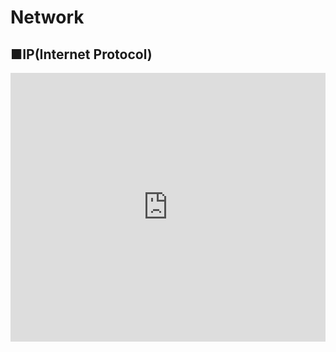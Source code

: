 
# Network

## ■IP(Internet Protocol)

<Bleed>
  <iframe
    width="100%"
    height="430"
    src="https://www.youtube.com/embed/_2U4AujFgzI&list=PLavQwENTsEBVSgV-wUNz3Fb6yZ0jX0wSi"
    frameborder="0"
    allow="accelerometer; autoplay; clipboard-write; encrypted-media; gyroscope; picture-in-picture"
    allowfullscreen
  />
</Bleed>

### IPとは？
```
IPとは、データの送受信について定めたルール。
正式名称は、Internet Protocol（インターネットプロトコル）です。
現在のインターネットや企業などの限られた組織のネットワークのイントラネット(Intranet)では、IPのルールに基づき通信が行われている。
※イントラネット(Intranet)とは、内部（intra）ネットワークのこと。
```

### TCP/IPの役割
```
インターネットやコンピューター間でのデータのやり取りに使用される通信プロトコルはIPだけではありません。
通常「TCP（Transmission Control Protocol）」と呼ばれる、プロトコルとセットで使用されます。
これらは合わせて「TCP/IP」という名称で呼ばれています。

TCPは接続先の相手を確認した上でデータを送受信するプロトコルです。
一方、IPは相手先を気にしないプロトコルです。
代わりに高速な通信を実現します。
```

### IPパケットの概要
```
IPでは、コンピューター間でデータを送受信する際には、「IPパケット」が使用されます。
IPパケットは、データを収める箱のようなものです。

中身は大きく分けると、「IPヘッダ」と呼ばれるものと、「運ばれるデータ」から構成されています。
IPヘッダは、IPパケットの先頭に付け加える情報です。
ここには、IPのバージョンの他、送信先・宛先などの情報が書かれています。
運ばれるデータの種類としては画像（JPEG・PNGなど）、音声（WAV・mp3など）、動画（AVI・WMVなど）などがあります。
なお、一度に大きなデータを送ることはできません。
そこで利用環境に合わせてデータを分割する必要があります。
一度に送ることのできるデータサイズをMTU（Maximum Transmission Unit）といいます。
MTUはイーサネットにおけるLANケーブルでは最大1500バイト、光ファイバーでは最大4352バイトです。
ちなみにデータの分割をおこなっているのがTCPです。
```

### IPとIPアドレス
```
「IPアドレス」という言葉を聞いたことがあるかもしれません。
このIPアドレスとIPは同じものではありません。
IPアドレスはネットワークにある機器を識別するために割り当てられた「インターネット上の住所」のようなものです。
IPは、通信をおこなう際のプロトコルのことなので、IPアドレスとは異なります。
ちなみに、IPパケットの中のIPヘッダには、送信元・送信先のIPアドレス情報が収められています。
```
## ■TCP

<Bleed>
  <iframe
    width="100%"
    height="430"
    src="https://www.youtube.com/embed/HWomRvXSZfY&list=PLavQwENTsEBVSgV-wUNz3Fb6yZ0jX0wSi"
    frameborder="0"
    allow="accelerometer; autoplay; clipboard-write; encrypted-media; gyroscope; picture-in-picture"
    allowfullscreen
  />
</Bleed>

### TCPとは？
```
TCP（Transmission Control Protocol）は信頼性の高い通信を実現するためのプロトコル（通信規約）です。
OSI参照モデルにおけるトランスポート層にあたるプロトコルとなります。
OSI参照モデルとはネットワークシステムを7つの階層で表した概念のことです。
トランスポート層の役割は、通信品質を保つように調整することを目的としています。
```
![Hello](../../public/osi.png)

### TCPの仕組みについて
```
データを送る際に、相手と仮想的なコネクションを確立し、それを通じて通信をおこなう「コネクション型」の通信です。
通信先の相手を確認しながらデータを転送することで、相手が確実にデータを受信したか、途中で破損していないかを検知します。
信頼性の高いプロトコルですが、データを送受信する度に、送信側と受信側で確認のやり取りが必要になるため速度は出にくいです。
```

### TCPの3つの基本機能
```
信頼性のある通信はTCPの基本機能である「フロー制御」「誤り制御」「輻輳制御（ふくそうせいぎょ）」により確立されています。
フロー制御とは、送信側と受信側でデータの取りこぼしを防ぐため、送信するパケットの量を受信側の能力に合わせて調整する機能です。
誤り制御とは、パケット（データ）の届く順番が正しいか、欠損していないかを検出する機能です。
輻輳制御とは、ネットワークの混雑状況によって送信するパケット量を調整し、データ消失を防ぐ機能です。
```

### TCP/IPの役割
```
「TCP/IP」はインターネットにおける標準的な通信プロトコルであり、TCPとIPをセットにしたものです。
画像や音声などのデータは一度に大量に送ることはできません。
IPパケットと呼ばれる箱に小分けにされて届けられるイメージです。
IPはIPパケットの順番を気にせずとにかくはやく届けることを目的としています。
一方TCPは、そのIPパケットを順番通りに並べ、届いていないものについては再送の要求をするなどし、確実に届けることを目的としています。
TCP/IPは現在のコンピューターネットワークを支えるために必要不可欠な技術です。
```

## ■WEB(ウェブ)

<Bleed>
  <iframe
    width="100%"
    height="430"
    src="https://www.youtube.com/embed/bMenDOK3mqk&list=PLavQwENTsEBVSgV-wUNz3Fb6yZ0jX0wSi"
    frameborder="0"
    allow="accelerometer; autoplay; clipboard-write; encrypted-media; gyroscope; picture-in-picture"
    allowfullscreen
  />
</Bleed>

### ウェブとは?
```
ウェブとは、インターネットを利用してウェブページなどをつなぎあわせた仕組みのことです。
これだけだと意味がわからないので、詳しく説明していきます。
ウェブとは、日本語で「くもの巣」という意味です。
ウェブの正式名称は、「World Wide Web（ワールド・ワイド・ウェブ）」です。
省略して「WWW」や「W3」と呼ばれることもあります。
World Wide Webを日本語に直訳すると、「世界規模のくもの巣」です。
情報を、まるでくもの巣のように、世界中に張り巡らされていることから名づけられました。
```

### ウェブの種類
```
ウェブの最小単位は「ウェブページ」です。
これは、リンクを踏むことなく見ることができるページのことです。
ウェブページにはそれぞれ、URLという「住所」が付けられています。
このウェブページが集まったものが「ウェブサイト」です。
例えば、ホームページやブログなどがそうです。
リンクを踏めば、ウェブサイト内外のページへ移動することができます。
```

### ハイパーテキストとは
```
他のウェブサイトに移動するために使われる仕組みが、ウェブの特徴である「ハイパーテキスト」です。
ハイパーテキストとは、日本語で「テキストを超えたテキスト」という意味です。
本を例に説明します。
本の1ページ1ページが「テキスト」です。
例えば、本の特定のページを読みたいとします。
特定のページを読むために、1ページずつ読み進めていかなければならないとなると大変です。
そのために、目次があります。
目次を見れば、特定のページが何ページ目にあるのかがわかり、他のページを抜かしてそのページまで一気に飛ぶことができます。
これと同様に、ハイパーテキストは、ウェブページのURL（目次・住所）をもとにそのページまで飛ばしてくれるシステムです。
```

### インターネットとは
```
ウェブと混同しやすい「インターネット」についても説明します。
インターネットとは、様々な情報をやり取りするための通信技術のことです。
イメージとしては、車やバイクが行き交う「道路」のようなものです。
インターネットを利用すると、電話、メール、コンピュータなどで「情報」を送受信することができます。
つまり、インターネットは通信技術。ウェブは、ウェブページなどをつなげあわせた仕組みのことです。
```

## ■URL

<Bleed>
  <iframe
    width="100%"
    height="430"
    src="https://www.youtube.com/embed/YQPNApy0tA0&list=PLavQwENTsEBVSgV-wUNz3Fb6yZ0jX0wSi"
    frameborder="0"
    allow="accelerometer; autoplay; clipboard-write; encrypted-media; gyroscope; picture-in-picture"
    allowfullscreen
  />
</Bleed>

### URLとは
```
URL（ユーアールエル）は「Uniform Resource Locator」の略称です。
URLは一言で表すと、「インターネット上の情報の住所」のことをいいます。
皆さんが日頃インターネット上で目にしているWEBページやファイルには、1つ1つにURLが設定されています。
```

### WEBページが表示される仕組み
```
URLの解説にあたって、WEBページが表示される仕組みから説明していきます。
私たちは、HTMLという種類のファイルをGoogleChromeやInternet Explorerなどのブラウザを使って開くことでWEBページを閲覧しています。
では、このHTMLというファイルはどこにあるのでしょうか？
HTMLは、個々のパソコンの中にあるわけではなく、インターネット上に存在しています。
そのため、私たちはHTMLがどこにあるかを探す必要があります。
その際に利用されるHTMLの場所が、URLとなります。
```

### URLの形式
```
URLには、一定の形式があります。
ここでは「http://www.○○.jp/□□/△△.html」を例として、それぞれの部分を簡単に解説します。
まず最初に、「http」はプロトコルと呼ばれる通信手段の名前です。
プロトコルとは、情報をやりとりするときに必要な取り決めのことです。
WEBでは「http」「https」というプロトコルが主に利用されています。
次に、「www.○○.jp」はホストとドメインを指しています。
ホストはネットワークに接続された機器やサーバーの名前を指しており、多くの場合「www」が使われています。
ドメインは、そのサイト専用の住所のことです。「○○.jp」がドメインにあたります。
「.jp」は持ち主の属性を表していて、他に「.com」や「.net」などがあります。
たとえば「.com」は商用・商業を指しているなど、それぞれ属性があります。
最後に、「□□/△△.html」はサーバー内のファイルの位置とファイル名を指しています。
「□□」の部分はディレクトリといい、簡単に言うとサーバー内のフォルダ名です。
「□□」というフォルダの中の「△△.html」というファイル、と理解していただくと分かりやすいかと思います。
まとめると、URLの基本構造は「プロトコル://ホスト.ドメイン/ディレクトリ/ファイル名」となります。
このように、URLを使ってインターネット上からHTMLファイルを特定し、それを開くことで私たちはWEBページを閲覧することができています。
```

## ■LAN

<Bleed>
  <iframe
    width="100%"
    height="430"
    src="https://www.youtube.com/embed/10x8A0nkg5o&list=PLavQwENTsEBVSgV-wUNz3Fb6yZ0jX0wSi"
    frameborder="0"
    allow="accelerometer; autoplay; clipboard-write; encrypted-media; gyroscope; picture-in-picture"
    allowfullscreen
  />
</Bleed>

### LANとは？
```
LANとはLocal Area Network（ローカールエリアネットワーク）のことであり、同一フロア内や建物の中といった限られた範囲で構築されたネットワークのことです。
ちなみにLANの反対がWAN（ワイドエリアネットワーク）と呼ばれるもので、こちらは離れたLAN同士をつなぐ大規模なネットワークとなります。
LANには「有線LAN」と「無線LAN」があります。
```

### 有線LANとは？
```
有線LANは有線によって直接接続された機器同士で構築されたLANです。
この有線LANでは、Ethernet（イーサネット）と呼ばれる通信規格（ルール）が一般的に用いられています。
Ethernetにおいては、同軸ケーブル・光ファイバー・LANケーブルの3つのケーブルの使用が定められています。
LANケーブルは、3つの中でコスト・利便性が優れているため、主流となっています。
```

### 有線接続のメリット・デメリット
```
有線接続のメリットは、機器同士をケーブルで接続するだけなので設定が簡単なことです。
また、ケーブルで繋がっているため、安定した通信が期待できます。

有線接続のデメリットは、配線がゴチャゴチャしホコリが溜まりやすいことです。
また、ケーブルの届く範囲でしか作業できません。
```

### 無線LANとは？
```
無線LANとはLANケーブルなどの有線を使わず無線によって構築されたLANです。
無線LANの環境においては、無線の親機（一般的には無線LANルーター）と、その子機がそれぞれ必要となります。
親機から送られた電波を、機器（パソコンなど）に取り付けた子機で受信することで、相互通信をおこないます。
```

### 無線LANのメリット・デメリット
```
無線LANのメリットは配線がいらないため部屋がすっきりすることです。
また、電波の届く距離なら離れた場所でも通信できることです。

一方、無線LANのデメリットは、電子レンジやBluetoothなど他の電波の影響を受けやすく通信が安定しないことです。
また設定されているセキュリティによっては、通信内容を盗聴されるリスクがあることです。
```

## WAN

<Bleed>
  <iframe
    width="100%"
    height="430"
    src="https://www.youtube.com/embed/ux-miSd8cC0&list=PLavQwENTsEBVSgV-wUNz3Fb6yZ0jX0wSi"
    frameborder="0"
    allow="accelerometer; autoplay; clipboard-write; encrypted-media; gyroscope; picture-in-picture"
    allowfullscreen
  />
</Bleed>

### WANとは？
```
WANは、世界中のコンピュータなど、遠くて広い範囲のネットワークのことを指します。
WANは、Wide Area Network（ワイド・エリア・ネットワーク）の略称です。
WANは、世界中の無数のコンピューター同士をつなぐことができます。
アメリカやアフリカなど異なる大陸間同士の通信では、高性能の海底ケーブルを通って世界中のコンピューターをつないでいます。
ネットワークには、WANの他にLANがあります。
```

### LANとは？
```
LANは、Local Area Network（ローカル・エリア・ネットワーク）の略称です。
LANは、企業内の同じフロアや家庭内など、近くて狭い範囲のネットワークを指します。
パソコン同士はもちろん、通信機器やプリンターなどでつながれたネットワークもLANと呼ばれます。
また、LANには有線LANと無線通信を用いた無線LANがあります。
```

### WANの構成について
```
WANは、すべての異なるLAN同士をつなげるためのネットワークです。
WANを利用するためには、インターネット用のIPアドレスと、ISP（インターネットサービスプロバイダ）と契約する必要があります。
代表的なISPには「NTT」「KDDI」「Softbank」などがあります。
WANにおいて一般的に使用されるケーブルは光ファイバーです。
光ファイバーは、伝送距離が長く伝送速度が速いのが特徴です。
```

### WANサービスの種類（専用型）
```
ISPでは、安全・快適・コストの3つを基準に、大きく分けて「専用型」と「交換型」のWANサービスを提供しています。
専用型では自社の専用線を持つことができるため、セキュリティが高く、安定した速度が期待できます。
しかし、自社で専用線をもつため、コストがかかります。
```

### WANサービスの種類（交換型）
```
交換型には「回線交換型」と「パケット交換型」があります。
回線交換型は特定の経路を確保して、通信が確立したときにだけ接続し、終わったら切断される仕組みです。
回線交換型は通信が終わらないと接続されないため、複数の相手と通信を行うことができません。
回線交換型は特定の経路を専有しているため、データの遅延が小さいのが特徴です。
パケット交換型は、送信するデータを小さなパケット単位に分けて通信をおこないます。
パケット交換型は、回線交換型と異なり回線を専有せずに複数のネットワークでデータのやりとりを行います。
そのため、複数の相手と通信をすることができます。
しかし、複数のネットワークを使うので、回線交換型と比べて、データ遅延の起きる可能性があります。
```

## ■HTTP

<Bleed>
  <iframe
    width="100%"
    height="430"
    src="https://www.youtube.com/embed/sKNF-sffx4k&list=PLavQwENTsEBVSgV-wUNz3Fb6yZ0jX0wSi"
    frameborder="0"
    allow="accelerometer; autoplay; clipboard-write; encrypted-media; gyroscope; picture-in-picture"
    allowfullscreen
  />
</Bleed>

### HTTPとは
```
HTTP（Hyper Text Transfer Protocol）は、インターネット上で通信をするときに使われる約束事の一つです。
通信をするときに使われる約束事のことを、通信プロトコルと言います。
たとえば、Webブラウザのアドレスバーに「http://www.abc.co.jp/」と入力したとします。
この場合、「HTTP」という通信プロトコルを使って「www.abc.co.jp/」にアクセスせよ、と命令を出していることになります。
```

### 通信プロトコルとは
```
では、なぜ「HTTP」のような通信プロトコルが必要なのでしょうか？
その理由を説明するために、まずはホームページが表示される仕組みを簡単に説明します。
私たちがホームページを見るとき、まずはWEBブラウザのアドレスバーにURLを入力します。
すると、WEBブラウザはWEBサーバに向けて、「このページが欲しい」と依頼を出します。
WEBサーバはページを探して、「このページです」とWEBブラウザに返します。
WEBブラウザはもらったページを画面上に表示します。
このように、WEBブラウザとWEBサーバがページの受け渡しをすることでホームページが表示されます。
このページの受け渡しをするときに必要なのが、通信プロトコル（約束事）です。
ホームページを見るとき、PCなのかスマホなのか、WindowsなのかMacなのか、環境は様々です。
しかし、環境の違いによってページの受け渡しの方法が異なっていたら不便です。
そこで、共通の「HTTP」という通信プロトコルを定めることで、どんな環境でも同じ手順でページの受け渡しをできるようにしたのです。
```

### HTTPの安全性
```
HTTPの他に、通信の内容を暗号化する「HTTPS」という通信プロトコルがあります。
HTTPのやり取りは安全性が低いとされています。
HTTPでのやり取りでは、通信の内容が暗号化されないからです。
第三者が不正な手段を使ってやり取りの間に入り込んできた場合、通信内容の盗聴や改ざんが行われる可能性があります。
そこで、通信の内容を暗号化する「HTTPS」という通信プロトコルが作られました。
第三者に知られたくない情報をやりとりする時は、HTTPSを使う必要があります。
```

## ■インターネット

<Bleed>
  <iframe
    width="100%"
    height="430"
    src="https://www.youtube.com/embed/x2peSgrTC9M&list=PLavQwENTsEBVSgV-wUNz3Fb6yZ0jX0wSi"
    frameborder="0"
    allow="accelerometer; autoplay; clipboard-write; encrypted-media; gyroscope; picture-in-picture"
    allowfullscreen
  />
</Bleed>

###　インターネットとは
```
インターネットとは、世界中のパソコンをはじめとした様々な機器同士を相互につないでくれるネットワークのことです。
インターネットは直訳すると「相互通信網」です。
インターネットは、様々なインターネットサービスの「経路」です。
インターネットという経路を通して、電子メールやIP電話、オンラインショッピングなどのサービスを利用できます。
```

###　インターネットの歴史
```
インターネットの歴史は、50年前に遡ります。
1969年、世界初のインターネット「ARPANET（アーパネット）」がアメリカで誕生しました。
「ARPANET」は、4台のコンピューターをつないだ軍事用のネットワークです。
その後、インターネットは世界各国の大学や研究所、企業に広まっていきました。
1984年には、日本初のインターネット「JUNET（ジェイユネット）」が誕生しました。
「JUNET」は、東京大学・東京工業大学・慶応義塾大学をつないだネットワークです。
1993年には、アメリカ国立スーパーコンピュータ応用研究所（NCSA）から、ホームページ閲覧ソフト（ブラウザ）である「NCSA Mosaic （エヌシーエスエー・モザイク）」が誕生しました。
「Mosaic」の誕生により、インターネット人口が急激に増えました。
インターネットの簡易化や低価格化にともない、大学や企業だけでなく一般の人々にもインターネットが普及していきました。
2016年時点で、日本におけるインターネット利用人口は約83％にも上ります。
```

###　インターネットの仕組み
```
インターネットを支える重要な仕組みが、インターネットプロトコル（IP）です。
インターネットプロトコルは、コンピューター同士が相互通信をする際の「規則」です。
コンピューター界の「共通言語」と言えます。
例えば、違う国の人同士が会話するとき、お互いの言語がわからないと何を言っているか理解できないです。
それと同様に、コンピューター同士も国や機器が違うとお互いの通信内容を理解することができません。
その問題を解消するために開発されたのがインターネットプロトコルです。
インターネットプロトコルという共通言語によって、種類や国の違うコンピューター同士が、インターネットを通じて会話することができます。
```

###　ウェブとは
```
インターネットと混同しやすい「ウェブ」についても説明します。
ウェブとは、インターネットを利用してウェブページなどをつなぎあわせた仕組みのことです。
ウェブの正式名称は、「World Wide Web（ワールド・ワイド・ウェブ）」です。
World Wide Webを日本語に直訳すると、「世界規模のくもの巣」です。
情報を、まるでくもの巣のように、世界中に張り巡らされていることから名づけられました。
つまり、インターネットとはネットワークであり、通信技術のことです。
一方、ウェブは、ウェブページなどをつなぎあわせた仕組みのことです。
```

## ■ポート番号

<Bleed>
  <iframe
    width="100%"
    height="430"
    src="https://www.youtube.com/embed/ruIRm5O5j14&list=PLavQwENTsEBVSgV-wUNz3Fb6yZ0jX0wSi"
    frameborder="0"
    allow="accelerometer; autoplay; clipboard-write; encrypted-media; gyroscope; picture-in-picture"
    allowfullscreen
  />
</Bleed>

### ポート番号とは？
```
ポート番号とは、webページを閲覧したり、データベースとやりとりするなど、アプリケーションと会話するための窓口の番号のことです。
ポート番号は、例えるなら銀行の窓口です。　
銀行では窓口の役割は決まっており、振込窓口では投資信託の相談はできません。
ポート番号も同様で、ポートによって対応するアプリケーションが異なります。
例えば、ホームページ（→Webサイト？）を閲覧する際に使用される、サーバー側のポート番号は通常「80番」です。
他の番号を割り当てることもできます。
しかし、サーバー側のポート番号を変更するとユーザーがアクセスできなくなってしまうため、通常番号は変更しません。
一方、クライアント側のポート番号はセキュリティの関係上毎回変わります。
```

### ポート番号の3つの範囲
```
ポート番号は、16ビットで最大「0～65535」までの数で表されるものです。
ポート番号は、範囲ごとに3つの名前があります。

1つ目は、「ウェルノウンポート番号：0～1023」です。
2つ目は、「登録済みポート番号：1024～49151」です。
3つ目は、「ダイナミック/プライベートポート番号：49152～65535」です。

ウェルノウンポート番号に登録されている番号は、TCPやHTTPなどの特定の通信プロトコルで使用されるポート番号群です。
通信プロトコルとは、通信をするときのルールのことです。
通信プロトコルには、TCP、UDP、HTTP、SMTP、POP3などがあります。
例えば、WebページにアクセスするためのHTTPなら80番、メールの送受信で使用されるSMTPなら25番、POP3の110番などがあります。
ウェルノウンポート番号は、ドメイン名の管理組織「IANA（アイアナ）」によって登録されています。

登録済みポート番号はウェルノウンポート番号ほどではありませんが、よく使うアプリケーションに割り振られているポート番号群です。
こちらもIANAによって管理されていますが、変更することもできます。
代表的な番号は、ユーザー認証に使用されるRadius（ラディウス）の1812番や、データベース管理システムであるMicrosoft SQL Serverの1433番などがあります。

ダイナミック/プライベートポート番号は、エフェメラルポートとも呼ばれる、用途の決まっていないポート番号群です。
サーバー側と通信する上でクライアント側が一時的に設定する番号となります。
こちらは固定された番号ではありませんが、49152～65535番の範囲で使用することをIANAは推奨しています。
```
